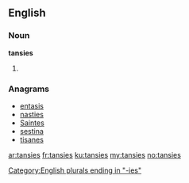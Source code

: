 ==English==

===Noun===
'''tansies'''

# {{plural of|tansy}}

===Anagrams===
* [[entasis#English|entasis]]
* [[nasties#English|nasties]]
* [[Saintes#English|Saintes]]
* [[sestina#English|sestina]]
* [[tisanes#English|tisanes]]

[[Category:English plurals ending in "-ies"]]

[[ar:tansies]]
[[fr:tansies]]
[[ku:tansies]]
[[my:tansies]]
[[no:tansies]]